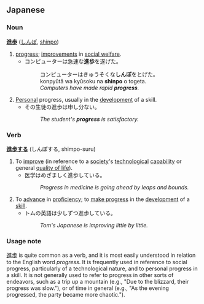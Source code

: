 == Japanese ==
=== Noun ===
'''[[進]][[歩]]''' ([[しんぽ]], [[shinpo]])

# [[progress]]; [[improvements]] in [[social welfare]].
#* コンピューターは急速な'''進歩'''を遂げた。
#*: コンピューターはきゅうそくな'''しんぽ'''をとげた。
#*: konpyūtā wa kyūsoku na '''shinpo''' o togeta.
#*: ''Computers have made rapid '''progress'''.''
# [[Personal]] progress, usually in the [[development]] of a skill.
#* その生徒の進歩は申し分ない。
#*: {{needs hiragana}}
#*: {{needs romaji}}
#*: ''The student's '''progress''' is satisfactory.''

=== Verb ===
'''[[進歩する]]''' (しんぽする, shimpo-suru)

# To [[improve]] (in reference to a [[society]]'s [[technological]] [[capability]] or general [[quality of life]]).
#* 医学はめざましく進歩している。
#*: {{needs hiragana}}
#*: {{needs romaji}}
#*: ''Progress in medicine is going ahead by leaps and bounds.''
# To [[advance]] in [[proficiency]]; to [[make progress]] in the [[development]] of a [[skill]].
#* トムの英語は少しずつ進歩している。
#*: {{needs hiragana}}
#*: {{needs romaji}}
#*: ''Tom's Japanese is improving little by little.''


=== Usage note ===
[[進歩]] is quite common as a verb, and it is most easily understood in relation to the English word ''progress''.  It is frequently used in reference to social progress, particularly of a technological nature, and to personal progress in a skill.  It is not generally used to refer to progress in other sorts of endeavors, such as a trip up a mountain (e.g., "Due to the blizzard, their progress was slow."), or of time in general (e.g., "As the evening progressed, the party became more chaotic.").